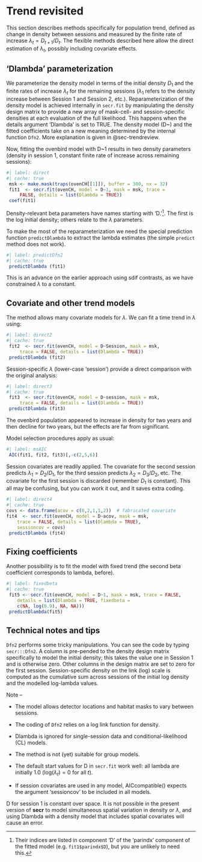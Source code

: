 # Trend revisited {#sec-trend}

This section describes methods specifically for population trend, defined as change in density between sessions and measured by the finite rate of increase $\lambda_t = D_{t+1} / D_t$. The flexible methods described here allow the direct estimation of $\lambda_t$, possibly including covariate effects. 

## 'Dlambda' parameterization
\index{Trend!Dlambda}
\index{Parameterization!Dlambda}

We parameterize the density model in terms of the initial density $D_1$ and the finite rates of increase $\lambda_t$ for the remaining sessions ($\lambda_1$ refers to the density increase between Session 1 and Session 2, etc.). Reparameterization of the density model is achieved internally in `secr.fit` by manipulating the density design matrix to provide a new array of mask-cell- and session-specific densities at each evaluation of the full likelihood. This happens when the details argument 'Dlambda' is set to TRUE. The density model (D~) and the fitted coefficients take on a new meaning determined by the internal function `Dfn2`. More explanation is given in @sec-trendreview.
 
 Now, fitting the ovenbird model \index{Ovenbird} with D~1 results in two density parameters (density in session 1, constant finite rate of increase across remaining sessions):
```r
#| label: direct
#| cache: true
 msk <- make.mask(traps(ovenCH[[1]]), buffer = 300, nx = 32)
 fit1  <- secr.fit(ovenCH, model = D~1, mask = msk, trace = 
     FALSE, details = list(Dlambda = TRUE))
 coef(fit1)
```
 
 Density-relevant beta parameters have names starting with 'D.'[^trend1]. The first is the log initial density; others relate to the $\lambda$ parameters.
 
 [^trend1]: Their indices are listed in component 'D' of the 'parindx' component of the fitted model (e.g. `fit1$parindx$D`), but you are unlikely to need this.
 
 To make the most of the reparameterization we need the special prediction function `predictDlambda` to extract the lambda estimates (the simple `predict` method does not work).
 
```r
#| label: predictDfn2
#| cache: true
 predictDlambda (fit1)
```
 
 This is an advance on the earlier approach using sdif contrasts, as we have constrained $\lambda$ to a constant. 
 
## Covariate and other trend models
 
 The method allows many covariate models for $\lambda$. We can fit a time trend in $\lambda$ using:
  
```r
#| label: direct2
#| cache: true
 fit2  <- secr.fit(ovenCH, model = D~Session, mask = msk, 
     trace = FALSE, details = list(Dlambda = TRUE))
 predictDlambda (fit2)
```
 
 Session-specific $\lambda$ (lower-case 'session') provide a direct comparison with the original analysis:
  
```r
#| label: direct3
#| cache: true
 fit3  <- secr.fit(ovenCH, model = D~session, mask = msk, 
     trace = FALSE, details = list(Dlambda = TRUE))
 predictDlambda (fit3)
```
 
The ovenbird population appeared to increase in density for two years and then decline for two years, but the effects are far from significant.
 
 Model selection procedures apply as usual:
```r
#| label: msAIC
 AIC(fit1, fit2, fit3)[,-c(2,5,6)]
```
 
Session covariates are readily applied. The covariate for the second session predicts $\lambda_1 = D_2/D_1$, for the third session predicts $\lambda_2 = D_3/D_2$, etc. The covariate for the first session is discarded (remember $D_1$ is constant). This all may be confusing, but you can work it out, and it saves extra coding.
 
```r
#| label: direct4
#| cache: true
covs <- data.frame(acov = c(0,2,1,1,2))  # fabricated covariate
fit4  <- secr.fit(ovenCH, model = D~acov, mask = msk, 
    trace = FALSE, details = list(Dlambda = TRUE), 
    sessioncov = covs)
 predictDlambda (fit4)
```
 
## Fixing coefficients
 
 Another possibility is to fit the model with fixed trend (the second beta coefficient corresponds to lambda, before). 
 
```r
#| label: fixedbeta
#| cache: true
 fit5 <- secr.fit(ovenCH, model = D~1, mask = msk, trace = FALSE,
    details = list(Dlambda = TRUE, fixedbeta = 
    c(NA, log(0.9), NA, NA)))
 predictDlambda(fit5)
```
 
 <!-- For comparison, this can be achieved more conventionally by fixing the  -->
  <!-- beta coefficient in a model with log-linear trend over sessions (D~Session): -->
  
  <!--```{r fixedbeta2, cache = TRUE} -->
  <!-- fit6 <- secr.fit(ovenCH, model = D~Session, mask = msk, trace = FALSE, -->
                         <!--     details = list(Dlambda = FALSE, fixedbeta = c(NA, log(0.9), NA, NA))) -->
  <!-- t(sapply(predict(fit6), '[', 'D', )) -->
  <!--``` -->
  
## Technical notes and tips {#sec-trendreview}
  
  `Dfn2` performs some tricky manipulations. You can see the code by typing `secr:::Dfn2`. A column is pre-pended to the density design matrix specifically to model the initial density; this takes the value one in Session 1 and is otherwise zero. Other columns in the design matrix are set to zero for the first session. Session-specific density on the link (log) scale is computed as the cumulative sum across sessions of the initial log density and the modelled log-lambda values.
 
 Note --
  
  * The model allows detector locations and habitat masks to vary between sessions.
 
 * The coding of `Dfn2` relies on a log link function for density.
 
 * Dlambda is ignored for single-session data and conditional-likelihood (CL) models.
 
 * The method is not (yet) suitable for group models.
 
 * The default start values for D in `secr.fit` work well: all lambda are initially 1.0 ($\mathrm{log}(\lambda_t) = 0$ for all $t$).
 
 * If session covariates are used in any model, AICcompatible() expects the argument 'sessioncov' to be included in all models.
 
::: {.callout-tip}
D for session 1 is constant over space. It is not possible in the present version of **secr** to model simultaneous spatial variation in density or $\lambda$, and using Dlambda with a density model that includes spatial covariates will cause an error.
:::

<!-- ::: {.callout-tip} -->
<!-- Underestimation of sampling variance is expected when a trend model is fitted to temporal samples with incomplete population turnover between sessions. The product likelihood assumes a new realisation of the underlying population process for each session. If in actuality much of the sampled population remains the same (the same individuals in the same home ranges) then the precision of the trend coefficient will be overstated. -->
<!-- ::: -->
  
  <!-- The effect is often small. Possible solutions are to fit an open population model (e.g., in **openCR** [@es20]) or to apply some form of bootstrapping. -->
  
